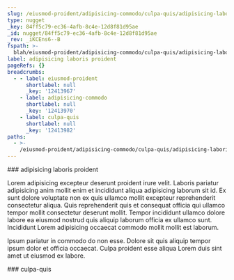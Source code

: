 ```yaml
---
slug: /eiusmod-proident/adipisicing-commodo/culpa-quis/adipisicing-laboris-proident
type: nugget
_key: 84ff5c79-ec36-4afb-8c4e-12d8f81d95ae
_id: nugget/84ff5c79-ec36-4afb-8c4e-12d8f81d95ae
_rev: _iKCEns6--B
fspath: >-
  blah/eiusmod-proident/adipisicing-commodo/culpa-quis/adipisicing-laboris-proident.md
label: adipisicing laboris proident
pageRefs: {}
breadcrumbs:
  - - label: eiusmod-proident
      shortlabel: null
      _key: '12413967'
    - label: adipisicing-commodo
      shortlabel: null
      _key: '12413970'
    - label: culpa-quis
      shortlabel: null
      _key: '12413982'
paths:
  - >-
    /eiusmod-proident/adipisicing-commodo/culpa-quis/adipisicing-laboris-proident
---
```


<NuggetArea>
<Nugget slug="/eiusmod-proident/adipisicing-commodo/culpa-quis/adipisicing-laboris-proident" type="nugget" _key="84ff5c79-ec36-4afb-8c4e-12d8f81d95ae" _id="nugget/84ff5c79-ec36-4afb-8c4e-12d8f81d95ae" _rev="_iKCEns6--B" fspath="blah/eiusmod-proident/adipisicing-commodo/culpa-quis/adipisicing-laboris-proident.md" label="adipisicing laboris proident" paths="/eiusmod-proident/adipisicing-commodo/culpa-quis/adipisicing-laboris-proident">
<NuggetBody>
### adipisicing laboris proident

Lorem adipisicing excepteur deserunt proident irure velit. Laboris pariatur adipisicing anim mollit enim et incididunt aliqua adipisicing laborum sit id. Ex sunt dolore voluptate non ex quis ullamco mollit excepteur reprehenderit consectetur aliqua. Quis reprehenderit quis et consequat officia qui ullamco tempor mollit consectetur deserunt mollit. Tempor incididunt ullamco dolore labore ea eiusmod nostrud quis aliquip laborum officia ex ullamco sunt. Incididunt Lorem adipisicing occaecat commodo mollit mollit est laborum.

Ipsum pariatur in commodo do non esse. Dolore sit quis aliquip tempor ipsum dolor et officia occaecat. Culpa proident esse aliqua Lorem duis sint amet ut eiusmod ex labore.

</NuggetBody>
<Breadcrumbs>
<Crumbs>
<Crumb _key="12413967" label="eiusmod-proident" /><Crumb _key="12413970" label="adipisicing-commodo" /><Crumb _key="12413982" label="culpa-quis" />
</Crumbs>
</Breadcrumbs>
</Nugget>

<NuggetsInbound>
</NuggetsInbound>
<NuggetsOutbound>
</NuggetsOutbound>
</NuggetArea>
<PassagesInbound>
<Passage direction="inbound" type="passage" _key="12413982" _id="passage/12413982" _rev="_iKCEns6--A" label="culpa-quis" passage="culpa-quis" fspath="blah/eiusmod-proident/adipisicing-commodo/culpa-quis" paths="/eiusmod-proident/adipisicing-commodo/culpa-quis" slug="/eiusmod-proident/adipisicing-commodo/culpa-quis">
<NuggetBody>
### culpa-quis

</NuggetBody>
<Breadcrumbs>
<Crumbs>
<Crumb _key="12413967" label="eiusmod-proident" /><Crumb _key="12413970" label="adipisicing-commodo" />
</Crumbs>
</Breadcrumbs>
</Passage>

</PassagesInbound>
<PassagesOutbound>
</PassagesOutbound>